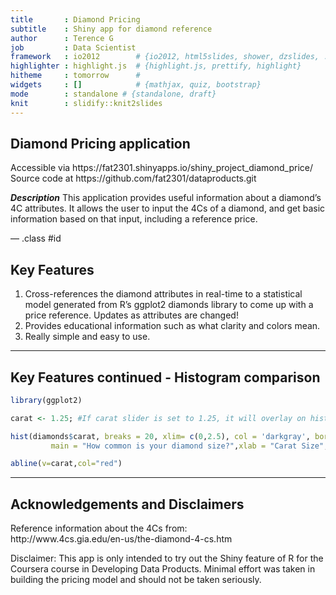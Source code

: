 ```yaml
---
title       : Diamond Pricing
subtitle    : Shiny app for diamond reference
author      : Terence G
job         : Data Scientist
framework   : io2012        # {io2012, html5slides, shower, dzslides, ...}
highlighter : highlight.js  # {highlight.js, prettify, highlight}
hitheme     : tomorrow      # 
widgets     : []            # {mathjax, quiz, bootstrap}
mode        : standalone # {standalone, draft}
knit        : slidify::knit2slides
---
```


## Diamond Pricing application

Accessible via https://fat2301.shinyapps.io/shiny_project_diamond_price/  
Source code at https://github.com/fat2301/dataproducts.git  
  
___Description___ This application provides useful information about a diamond's 4C attributes. It allows the user to input the 4Cs of a diamond, and get basic information based on that input, including a reference price.  



--- .class #id 

## Key Features

1. Cross-references the diamond attributes in real-time to a statistical model generated from R's ggplot2 diamonds library to come up with a price reference. Updates as attributes are changed!
2. Provides educational information such as what clarity and colors mean. 
3. Really simple and easy to use.

--- 


## Key Features continued - Histogram comparison

```r
library(ggplot2)

```


```r
carat <- 1.25; #If carat slider is set to 1.25, it will overlay on histogram of diamond dataset.
```


```r
hist(diamonds$carat, breaks = 20, xlim= c(0,2.5), col = 'darkgray', border = 'white',
         main = "How common is your diamond size?",xlab = "Carat Size", ylab = "Number of diamonds for that size") ; 

abline(v=carat,col="red")
```


--- 


## Acknowledgements and Disclaimers

Reference information about the 4Cs from:  
 http://www.4cs.gia.edu/en-us/the-diamond-4-cs.htm  
 
Disclaimer: This app is only intended to try out the Shiny feature of R for the Coursera course in Developing Data Products. Minimal effort was taken in building the pricing model and should not be taken seriously.  

